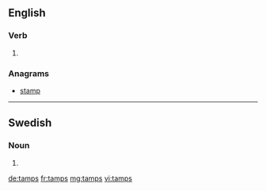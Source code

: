 ==English==

===Verb===
{{head|en}}

# {{en-third-person singular of|tamp}}

===Anagrams===
* [[stamp#English|stamp]]

----

==Swedish==

===Noun===
{{head|sv|noun form}}

# {{sv-noun-form-indef-gen|tamp}}

[[de:tamps]]
[[fr:tamps]]
[[mg:tamps]]
[[vi:tamps]]